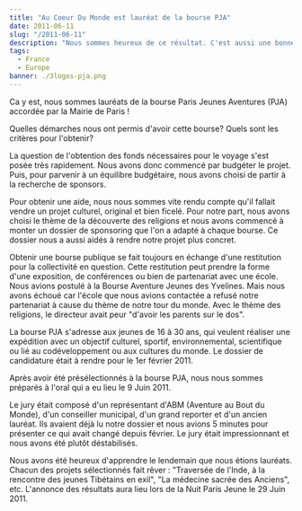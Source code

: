 ```yaml
---
title: "Au Coeur Du Monde est lauréat de la bourse PJA"
date: 2011-06-11
slug: "/2011-06-11"
description: "Nous sommes heureux de ce résultat. C'est aussi une bonne occasion pour revenir sur les démarches que nous avons accomplies pour sponsoriser notre aventure."
tags:
  - France
  - Europe
banner: ./3logos-pja.png
---
```


Ca y est, nous sommes lauréats de la bourse Paris Jeunes Aventures (PJA) accordée par la Mairie de Paris !

Quelles démarches nous ont permis d'avoir cette bourse? Quels sont les critères pour l'obtenir?

La question de l'obtention des fonds nécessaires pour le voyage s'est posée très rapidement. Nous avons donc commencé par budgéter le projet. Puis, pour parvenir à un équilibre budgétaire, nous avons choisi de partir à la recherche de sponsors.

Pour obtenir une aide, nous nous sommes vite rendu compte qu'il fallait vendre un projet culturel, original et bien ficelé. Pour notre part, nous avons choisi le thème de la découverte des religions et nous avons commencé à monter un dossier de sponsoring que l'on a adapté à chaque bourse. Ce dossier nous a aussi aidés à rendre notre projet plus concret.

Obtenir une bourse publique se fait toujours en échange d'une restitution pour la collectivité en question. Cette restitution peut prendre la forme d'une exposition, de conférences ou bien de partenariat avec une école. Nous avions postulé à la Bourse Aventure Jeunes des Yvelines. Mais nous avons échoué car l'école que nous avions contactée a refusé notre partenariat à cause du thème de notre tour du monde. Avec le thème des religions, le directeur avait peur "d'avoir les parents sur le dos".

La bourse PJA s'adresse aux jeunes de 16 à 30 ans, qui veulent réaliser une expédition avec un objectif culturel, sportif, environnemental, scientifique ou lié au codéveloppement ou aux cultures du monde. Le dossier de candidature était à rendre pour le 1er février 2011.

Après avoir été présélectionnés à la bourse PJA, nous nous sommes préparés à l'oral qui a eu lieu le 9 Juin 2011.

Le jury était composé d'un représentant d'ABM (Aventure au Bout du Monde), d'un conseiller municipal, d'un grand reporter et d'un ancien lauréat. Ils avaient déjà lu notre dossier et nous avions 5 minutes pour présenter ce qui avait changé depuis février. Le jury était impressionnant et nous avons été plutôt déstabilisés.

Nous avons été heureux d'apprendre le lendemain que nous étions lauréats. Chacun des projets sélectionnés fait rêver : "Traversée de l'Inde, à la rencontre des jeunes Tibétains en exil", "La médecine sacrée des Anciens", etc. L'annonce des résultats aura lieu lors de la Nuit Paris Jeune le 29 Juin 2011.

